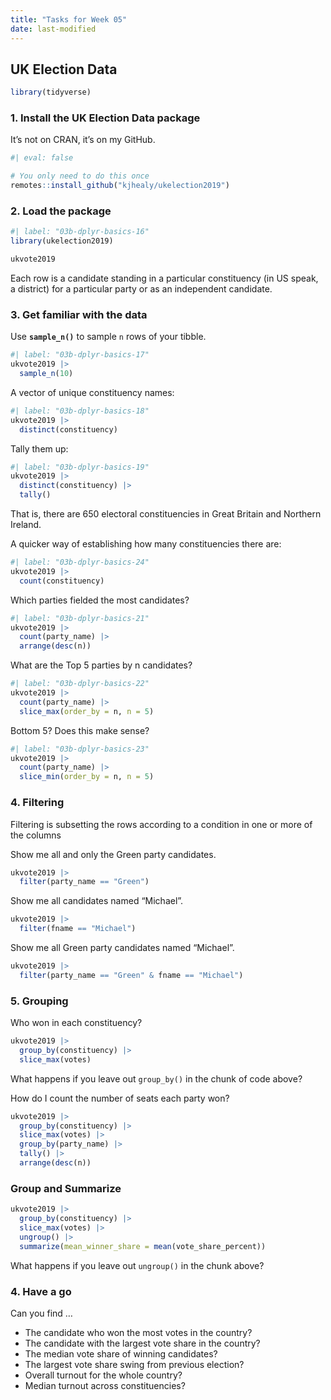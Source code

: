 ```yaml
---
title: "Tasks for Week 05"
date: last-modified
---
```


## UK Election Data

```r
library(tidyverse)
```


### 1. Install the UK Election Data package

It's not on CRAN, it's on my GitHub.

```r
#| eval: false

# You only need to do this once
remotes::install_github("kjhealy/ukelection2019")
```

### 2. Load the package

```r
#| label: "03b-dplyr-basics-16"
library(ukelection2019)

ukvote2019
```

Each row is a candidate standing in a particular constituency (in US speak, a district) for a particular party or as an independent candidate.

### 3. Get familiar with the data

Use [**`sample_n()`**]{.fg-green} to sample `n` rows of your tibble.

```r
#| label: "03b-dplyr-basics-17"
ukvote2019 |> 
  sample_n(10)
```

A vector of unique constituency names:

```r
#| label: "03b-dplyr-basics-18"
ukvote2019 |> 
  distinct(constituency)
```


Tally them up:

```r
#| label: "03b-dplyr-basics-19"
ukvote2019 |> 
  distinct(constituency) |> 
  tally()
```

That is, there are 650 electoral constituencies in Great Britain and Northern Ireland.


A quicker way of establishing how many constituencies there are:

```r
#| label: "03b-dplyr-basics-24"
ukvote2019 |> 
  count(constituency) 
```


Which parties fielded the most candidates?

```r
#| label: "03b-dplyr-basics-21"
ukvote2019 |> 
  count(party_name) |> 
  arrange(desc(n))
```

What are the Top 5 parties by n candidates?

```r
#| label: "03b-dplyr-basics-22"
ukvote2019 |> 
  count(party_name) |> 
  slice_max(order_by = n, n = 5)

```

Bottom 5? Does this make sense?

```r
#| label: "03b-dplyr-basics-23"
ukvote2019 |> 
  count(party_name) |> 
  slice_min(order_by = n, n = 5)

```

### 4. Filtering 

Filtering is subsetting the rows according to a condition in one or more of the columns

Show me all and only the Green party candidates.

```r
ukvote2019 |> 
  filter(party_name == "Green")
```

Show me all candidates named "Michael". 

```r
ukvote2019 |> 
  filter(fname == "Michael")
```

Show me all Green party candidates named "Michael". 

```r
ukvote2019 |> 
  filter(party_name == "Green" & fname == "Michael")
```

### 5. Grouping

Who won in each constituency?

```r
ukvote2019 |> 
  group_by(constituency) |> 
  slice_max(votes)
```

What happens if you leave out `group_by()` in the chunk of code above? 


How do I count the number of seats each party won?

```r
ukvote2019 |> 
  group_by(constituency) |> 
  slice_max(votes) |> 
  group_by(party_name) |> 
  tally() |> 
  arrange(desc(n))
```


### Group and Summarize

```r
ukvote2019 |> 
  group_by(constituency) |> 
  slice_max(votes) |> 
  ungroup() |> 
  summarize(mean_winner_share = mean(vote_share_percent))
```

What happens if you leave out `ungroup()` in the chunk above?

### 4. Have a go

Can you find ...

- The candidate who won the most votes in the country?
- The candidate with the largest vote share in the country?
- The median vote share of winning candidates?
- The largest vote share swing from previous election?
- Overall turnout for the whole country?
- Median turnout across constituencies?
